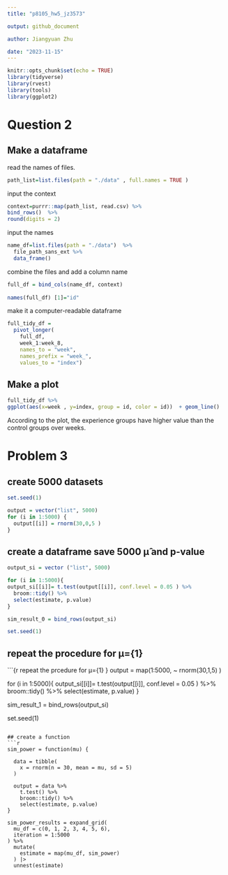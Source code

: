 ```yaml
---
title: "p8105_hw5_jz3573"

output: github_document

author: Jiangyuan Zhu 

date: "2023-11-15"
---
```


```r
knitr::opts_chunk$set(echo = TRUE)
library(tidyverse)
library(rvest)
library(tools)
library(ggplot2)

```

# Question 2
## Make a dataframe 
read the names of files.
```r
path_list=list.files(path = "./data" , full.names = TRUE ) 
```

input the context
```r
context=purrr::map(path_list, read.csv) %>% 
bind_rows()  %>% 
round(digits = 2)
```

input the names
```r
name_df=list.files(path = "./data")  %>% 
  file_path_sans_ext %>% 
  data_frame()

```

combine the files and add a column name
```r
full_df = bind_cols(name_df, context) 
  
names(full_df) [1]="id"

```

make it a computer-readable dataframe
```r
full_tidy_df = 
  pivot_longer(
    full_df, 
    week_1:week_8,
    names_to = "week", 
    names_prefix = "week_",
    values_to = "index")
```

## Make a plot
```r
full_tidy_df %>% 
ggplot(aes(x=week , y=index, group = id, color = id))  + geom_line()

```


According to the plot, the experience groups have higher value than the control groups over weeks. 


# Problem 3 
## create 5000 datasets
```r
set.seed(1)

output = vector("list", 5000)
for (i in 1:5000) {
  output[[i]] = rnorm(30,0,5 )
}

```

## create a dataframe save 5000 μ̂ and p-value

```r
output_si = vector ("list", 5000)

for (i in 1:5000){
output_si[[i]]= t.test(output[[i]], conf.level = 0.05 ) %>%
  broom::tidy() %>% 
  select(estimate, p.value) 
}

sim_result_0 = bind_rows(output_si)

set.seed(1)
```


## repeat the procedure for μ={1}
```{r repeat the prcedure for μ={1} }
output = map(1:5000, ~ rnorm(30,1,5)  )
             
for (i in 1:5000){
output_si[[i]]= t.test(output[[i]], conf.level = 0.05 ) %>%
  broom::tidy() %>% 
  select(estimate, p.value) 
}

sim_result_1 = bind_rows(output_si)

set.seed(1)


```

## create a function 
```r
sim_power = function(mu) {
  
  data = tibble(
    x = rnorm(n = 30, mean = mu, sd = 5)
  )
  
  output = data %>%  
    t.test() %>% 
    broom::tidy() %>% 
    select(estimate, p.value) 
}

sim_power_results = expand_grid(
  mu_df = c(0, 1, 2, 3, 4, 5, 6), 
  iteration = 1:5000
) %>% 
  mutate(
    estimate = map(mu_df, sim_power)
  ) |> 
  unnest(estimate)
```



